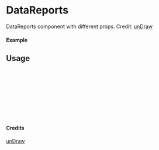 
<Meta of={DataReports} title="unDraw/DataReports" />

# DataReports

DataReports component with different props.
Credit: [unDraw](https://undraw.co/illustrations)

#### Example

<Canvas of={DataReports.Primary} />

## Usage

```ts
import { DataReports } from "yadl-ui";

const Example = () => {
  return (
      <DataReports />
  );
};

export default Example;
```

#### Credits
[unDraw](https://undraw.co/illustrations)
